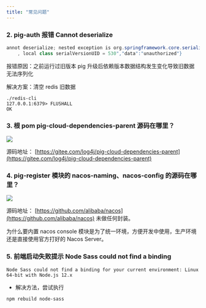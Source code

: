```yaml
---
title: "常见问题"
---
```


### 2. pig-auth 报错 Cannot deserialize

```java
annot deserialize; nested exception is org.springframework.core.serializer.support.SerializationFailedException: Failed to deserialize payload. Is the byte array a result of corresponding serialization for DefaultDeserializer?; nested exception is java.io.InvalidClassException: org.springframework.security.core.userdetails.User; local class incompatible: stream classdesc serialVersionUID = 540
    , local class serialVersionUID = 530","data":"unauthorized"}
```

报错原因：之前运行过旧版本 pig 升级后依赖版本数据结构发生变化导致旧数据无法序列化

解决方案：清空 redis 旧数据

```shell
./redis-cli
127.0.0.1:6379> FLUSHALL
OK
```

### 3. 根 pom pig-cloud-dependencies-parent 源码在哪里？

![](/images/1600327316832-beb4876b-558e-487c-9049-a9d2abacd1cf.png)

源码地址： [https://gitee.com/log4j/pig-cloud-dependencies-parent](https://gitee.com/log4j/pig-cloud-dependencies-parent)

### 4. pig-register 模块的 nacos-naming、nacos-config 的源码在哪里？

![](/images/1600327643481-34286459-290d-4d7a-aa43-3079574bbb51.png)

源码地址： [https://github.com/alibaba/nacos](https://github.com/alibaba/nacos) 未做任何封装。

为什么要内置 nacos console 模块是为了统一环境，方便开发中使用，生产环境还是直接使用官方打好的 Nacos Server。 

### 5. 前端启动失败提示 Node Sass could not find a binding
```shell
Node Sass could not find a binding for your current environment: Linux 64-bit with Node.js 12.x
```

- 解决方法，尝试执行

```shell
npm rebuild node-sass
```


